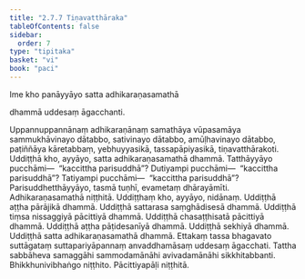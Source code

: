 ```yaml
---
title: "2.7.7 Tiṇavatthāraka"
tableOfContents: false
sidebar:
  order: 7
type: "tipitaka"
basket: "vi"
book: "paci"
---
```



<DynamicBreadcrumb />


<Paragraph number="3579" type="center" book="paci">
Ime kho panāyyāyo satta adhikaraṇasamathā

  
dhammā uddesaṃ āgacchanti.


</Paragraph>

<Division number="1242" book="paci">

<Paragraph number="3580" book="paci">
Uppannuppannānaṃ adhikaraṇānaṃ samathāya vūpasamāya sammukhāvinayo dātabbo, sativinayo dātabbo, amūḷhavinayo dātabbo, paṭiññāya kāretabbaṃ, yebhuyyasikā, tassapāpiyasikā, tiṇavatthārakoti.
</Paragraph>

<Paragraph number="3581" book="paci">
Uddiṭṭhā kho, ayyāyo, satta adhikaraṇasamathā dhammā. Tatthāyyāyo pucchāmi—  “kaccittha parisuddhā”? Dutiyampi pucchāmi—  “kaccittha parisuddhā”? Tatiyampi pucchāmi—  “kaccittha parisuddhā”? Parisuddhetthāyyāyo, tasmā tuṇhī, evametaṃ dhārayāmīti.

</Paragraph>
</Division>

<Paragraph number="3582" type="center" book="paci">
Adhikaraṇasamathā niṭṭhitā.


</Paragraph>

<Paragraph number="3583" book="paci">
Uddiṭṭhaṃ kho, ayyāyo, nidānaṃ. Uddiṭṭhā aṭṭha pārājikā dhammā. Uddiṭṭhā sattarasa saṃghādisesā dhammā. Uddiṭṭhā tiṃsa nissaggiyā pācittiyā dhammā. Uddiṭṭhā chasaṭṭhisatā pācittiyā dhammā. Uddiṭṭhā aṭṭha pāṭidesanīyā dhammā. Uddiṭṭhā sekhiyā dhammā. Uddiṭṭhā satta adhikaraṇasamathā dhammā. Ettakaṃ tassa bhagavato suttāgataṃ suttapariyāpannaṃ anvaddhamāsaṃ uddesaṃ āgacchati. Tattha sabbāheva samaggāhi sammodamānāhi avivadamānāhi sikkhitabbanti.

</Paragraph>

<Paragraph number="3584" type="center" book="paci">
Bhikkhunivibhaṅgo niṭṭhito.



</Paragraph>

<Paragraph number="3585" type="center" book="paci">
Pācittiyapāḷi niṭṭhitā.
</Paragraph>